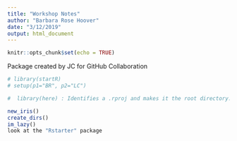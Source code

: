 ```yaml
---
title: "Workshop Notes"
author: "Barbara Rose Hoover"
date: "3/12/2019"
output: html_document
---
```


```r
knitr::opts_chunk$set(echo = TRUE)
```

Package created by JC for GitHub Collaboration
```r
# library(startR)
# setup(p1="BR", p2="LC")

#  library(here) : Identifies a .rproj and makes it the root directory. Never have to use setwd() every again! 
```

```r
new_iris()
create_dirs()
im_lazy()
look at the "Rstarter" package 
```

